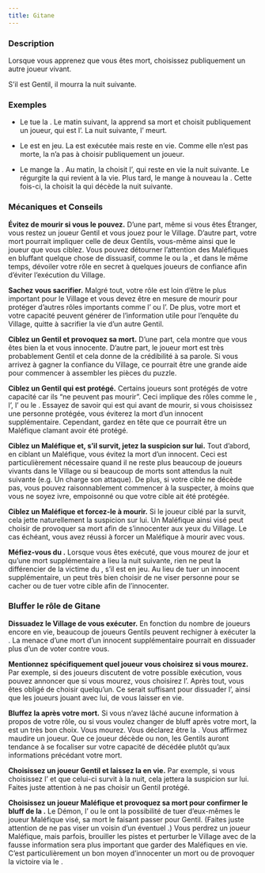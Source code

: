 ```yaml
---
title: Gitane
---
```



<Role GITANE header />

### Description

Lorsque vous apprenez que vous êtes mort, choisissez publiquement un autre joueur vivant.

S’il est Gentil, il mourra la nuit suivante.

### Exemples

- Le <Role ZOMBUUL /> tue la <Role GITANE />. Le matin suivant, la <Role GITANE /> apprend sa mort et choisit publiquement un joueur, qui est l’<Role EXORCISTE />. La nuit suivante, l’<Role EXORCISTE /> meurt.

- Le <Role PACIFISTE /> est en jeu. La <Role GITANE /> est exécutée mais reste en vie. Comme elle n’est pas morte, la <Role GITANE /> n’a pas à choisir publiquement un joueur.

- Le <Role SHABALOTH /> mange la <Role GITANE />. Au matin, la <Role GITANE /> choisit l’<Role ASSASSIN />, qui reste en vie la nuit suivante. Le <Role SHABALOTH /> régurgite la <Role GITANE /> qui revient à la vie. Plus tard, le <Role SHABALOTH /> mange à nouveau la <Role GITANE />. Cette fois-ci, la <Role GITANE /> choisit la <Role COMMERE /> qui décède la nuit suivante.

### Mécaniques et Conseils

**Évitez de mourir si vous le pouvez.** D’une part, même si vous êtes Étranger, vous restez un joueur Gentil et vous jouez pour le Village. D’autre part, votre mort pourrait impliquer celle de deux Gentils, vous-même ainsi que le joueur que vous ciblez. Vous pouvez détourner l’attention des Maléfiques en bluffant quelque chose de dissuasif, comme le <Role FOU /> ou la <Role BRUTE />, et dans le même temps, dévoiler votre rôle en secret à quelques joueurs de confiance afin d’éviter l’exécution du Village.

**Sachez vous sacrifier.** Malgré tout, votre rôle est loin d’être le plus important pour le Village et vous devez être en mesure de mourir pour protéger d’autres rôles importants comme l’<Role AUBERGISTE /> ou l’<Role EXORCISTE />. De plus, votre mort et votre capacité peuvent générer de l’information utile pour l’enquête du Village, quitte à sacrifier la vie d’un autre Gentil.

**Ciblez un Gentil et provoquez sa mort.** D’une part, cela montre que vous êtes bien la <Role GITANE /> et vous innocente. D’autre part, le joueur mort est très probablement Gentil et cela donne de la crédibilité à sa parole. Si vous arrivez à gagner la confiance du Village, ce pourrait être une grande aide pour commencer à assembler les pièces du puzzle.

**Ciblez un Gentil qui est protégé.** Certains joueurs sont protégés de votre capacité car ils “ne peuvent pas mourir”. Ceci implique des rôles comme le <Role MARIN />, l’<Role AUBERGISTE />, l’<Role HERBORISTE /> ou le <Role FOU />. Essayez de savoir qui est qui avant de mourir, si vous choisissez une personne protégée, vous éviterez la mort d’un innocent supplémentaire. Cependant, gardez en tête que ce pourrait être un Maléfique clamant avoir été protégé.

**Ciblez un Maléfique et, s’il survit, jetez la suspicion sur lui.** Tout d’abord, en ciblant un Maléfique, vous évitez la mort d’un innocent. Ceci est particulièrement nécessaire quand il ne reste plus beaucoup de joueurs vivants dans le Village ou si beaucoup de morts sont attendus la nuit suivante (e.g. Un <Role PO /> charge son attaque). De plus, si votre cible ne décède pas, vous pouvez raisonnablement commencer à la suspecter, à moins que vous ne soyez ivre, empoisonné ou que votre cible ait été protégée.

**Ciblez un Maléfique et forcez-le à mourir.** Si le joueur ciblé par la <Role GITANE /> survit, cela jette naturellement la suspicion sur lui. Un Maléfique ainsi visé peut choisir de provoquer sa mort afin de s’innocenter aux yeux du Village. Le cas échéant, vous avez réussi à forcer un Maléfique à mourir avec vous.

**Méfiez-vous du <Role PARRAIN />.** Lorsque vous êtes exécuté, que vous mourez de jour et qu’une mort supplémentaire a lieu la nuit suivante, rien ne peut la différencier de la victime du <Role PARRAIN />, s’il est en jeu. Au lieu de tuer un innocent supplémentaire, un <Role PARRAIN /> peut très bien choisir de ne viser personne pour se cacher ou de tuer votre cible afin de l’innocenter.

### Bluffer le rôle de Gitane

**Dissuadez le Village de vous exécuter.** En fonction du nombre de joueurs encore en vie, beaucoup de joueurs Gentils peuvent rechigner à exécuter la <Role GITANE />. La menace d’une mort d’un innocent supplémentaire pourrait en dissuader plus d’un de voter contre vous.

**Mentionnez spécifiquement quel joueur vous choisirez si vous mourez.** Par exemple, si des joueurs discutent de votre possible exécution, vous pouvez annoncer que si vous mourez, vous choisirez l’<Role AUBERGISTE />. Après tout, vous êtes obligé de choisir quelqu’un. Ce serait suffisant pour dissuader l’<Role AUBERGISTE />, ainsi que les joueurs jouant avec lui, de vous laisser en vie.

**Bluffez la <Role GITANE /> après votre mort.** Si vous n’avez lâché aucune information à propos de votre rôle, ou si vous voulez changer de bluff après votre mort, la <Role GITANE /> est un très bon choix. Vous mourez. Vous déclarez être la <Role GITANE />. Vous affirmez maudire un joueur. Que ce joueur décède ou non, les Gentils auront tendance à se focaliser sur votre capacité de <Role GITANE /> décédée plutôt qu’aux informations précédant votre mort.

**Choisissez un joueur Gentil et laissez la en vie.** Par exemple, si vous choisissez l’<Role HERBORISTE /> et que celui-ci survit à la nuit, cela jettera la suspicion sur lui. Faites juste attention à ne pas choisir un Gentil protégé.

**Choisissez un joueur Maléfique et provoquez sa mort pour confirmer le bluff de la <Role GITANE />.** Le Démon, l’<Role ASSASSIN /> ou le <Role PARRAIN /> ont la possibilité de tuer d’eux-mêmes le joueur Maléfique visé, sa mort le faisant passer pour Gentil. (Faites juste attention de ne pas viser un voisin d’un éventuel <Role HERBORISTE />.) Vous perdrez un joueur Maléfique, mais parfois, brouiller les pistes et perturber le Village avec de la fausse information sera plus important que garder des Maléfiques en vie. C’est particulièrement un bon moyen d’innocenter un <Role ZOMBUUL /> mort ou de provoquer la victoire via le <Role CONSPIRATEUR />.

